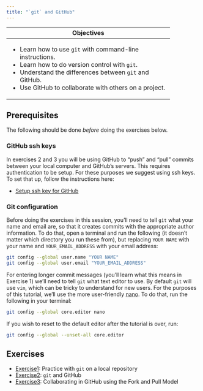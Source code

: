 ```yaml
---
title: "`git` and GitHub"
---
```


+------------------------------------------------------------+
| Objectives                                                 |
+============================================================+
| -   Learn how to use `git` with command-line instructions. |
| -   Learn how to do version control with `git`.            |
| -   Understand the differences between `git` and GitHub.   |
| -   Use GitHub to collaborate with others on a project.    |
+------------------------------------------------------------+

## Prerequisites

The following should be done *before* doing the exercises below.

### GitHub ssh keys

In exercises 2 and 3 you will be using GitHub to "push" and "pull" commits between your local computer and GitHub's servers. This requires authentication to be setup. For these purposes we suggest using ssh keys. To set that up, follow the instructions here:

 * [Setup ssh key for GitHub](ssh_setup.qmd)
 
### Git configuration

Before doing the exercises in this session, you'll need to tell `git` what your name and email are, so that it creates commits with the appropriate author information. To do that, open a terminal and run the following (it doesn't matter which directory you run these from), but replacing `YOUR NAME` with your name and `YOUR_EMAIL_ADDRESS` with your email address:

``` bash
git config --global user.name "YOUR NAME"
git config --global user.email "YOUR_EMAIL_ADDRESS"
```

For entering longer commit messages (you'll learn what this means in Exercise 1) we'll need to tell `git` what text editor to use. By default `git` will use `vim`, which can be tricky to understand for new users. For the purposes of this tutorial, we'll use the more user-friendly [nano](https://en.wikipedia.org/wiki/GNU_nano). To do that, run the following in your terminal:

``` bash
git config --global core.editor nano
```

::: {.callout-note}
If you wish to reset to the default editor after the tutorial is over, run:

``` bash
git config --global --unset-all core.editor
```
:::

## Exercises

-   [Exercise1](exercise1.qmd): Practice with `git` on a local repository
-   [Exercise2](exercise2.qmd): `git` and GitHub
-   [Exercise3](exercise3.qmd): Collaborating in GitHub using the Fork and Pull Model
